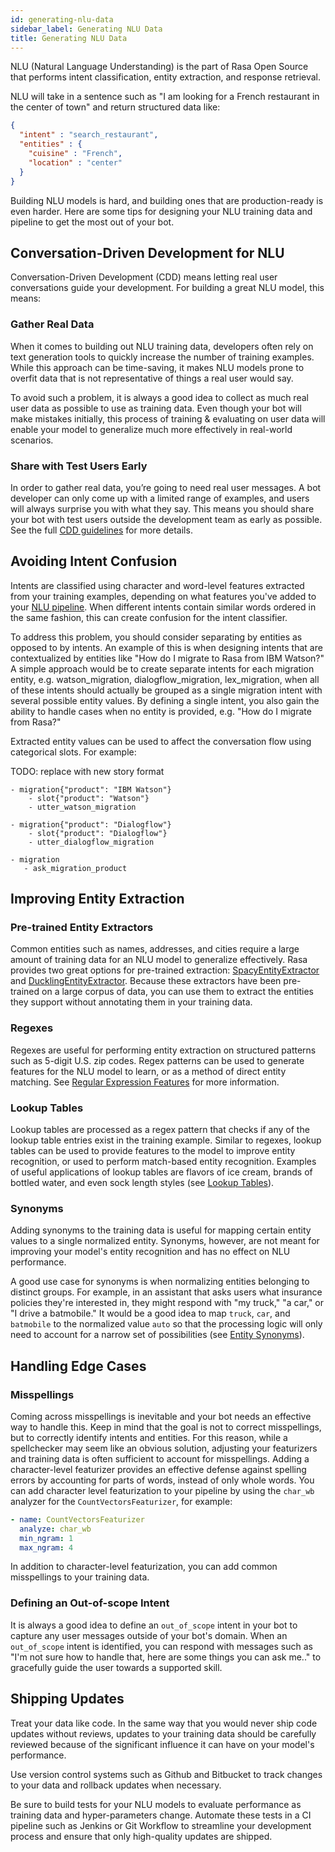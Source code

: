 ```yaml
---
id: generating-nlu-data
sidebar_label: Generating NLU Data
title: Generating NLU Data
---
```


NLU (Natural Language Understanding) is the part of Rasa Open Source that performs
intent classification, entity extraction, and response retrieval.

NLU will take in a sentence such as "I am looking for a French restaurant in the center
of town" and return structured data like:

```json
{
  "intent" : "search_restaurant",
  "entities" : {
    "cuisine" : "French",
    "location" : "center"
  }
}
```

Building NLU models is hard, and building ones that are production-ready is even harder.
Here are some tips for designing your NLU training data and pipeline to get the most
out of your bot.

## Conversation-Driven Development for NLU

Conversation-Driven Development (CDD) means letting real user conversations guide your
development. For building a great NLU model, this means:

### Gather Real Data
When it comes to building out NLU training data, developers often rely on text
generation tools to quickly increase the number of training examples. While this
approach can be time-saving, it makes NLU models prone to overfit data that is not
representative of things a real user would say.

To avoid such a problem, it is always a good idea to collect as much real user data
as possible to use as training data. Even though your bot will make mistakes initially,
this process of training & evaluating on user data will enable your model to generalize
much more effectively in real-world scenarios.

### Share with Test Users Early

In order to gather real data, you’re going to need real user messages. A bot developer
can only come up with a limited range of examples, and users will always surprise you
with what they say. This means you should share your bot with test users outside the
development team as early as possible.
See the full [CDD guidelines](./conversation-driven-development.mdx) for more details.

## Avoiding Intent Confusion

Intents are classified using character and word-level features extracted from your
training examples, depending on what features you've added to your
[NLU pipeline](./components/featurizers.mdx). When different intents contain similar
words ordered in the same fashion, this can create confusion for the intent classifier.

To address this problem, you should consider separating by entities as opposed to by
intents. An example of this is when designing intents that are contextualized by
entities like "How do I migrate to Rasa from IBM Watson?" A simple approach would
be to create separate intents for each migration entity, e.g. watson_migration,
dialogflow_migration, lex_migration, when all of these intents should actually be
grouped as a single migration intent with several possible entity values. By defining
a single intent, you also gain the ability to handle cases when no entity is provided,
e.g. "How do I migrate from Rasa?"

Extracted entity values can be used to affect the conversation flow using categorical
slots. For example:

TODO: replace with new story format
```story
- migration{"product": "IBM Watson"}
    - slot{"product": "Watson"}
    - utter_watson_migration

- migration{"product": "Dialogflow"}
    - slot{"product": "Dialogflow"}
    - utter_dialogflow_migration

- migration
   - ask_migration_product
```

## Improving Entity Extraction

### Pre-trained Entity Extractors

Common entities such as names, addresses, and cities require a large amount of training
data for an NLU model to generalize effectively. Rasa provides two great options for
pre-trained extraction: [SpacyEntityExtractor](./components/entity-extractors/#SpacyEntityExtractor)
and [DucklingEntityExtractor](./components/entity-extractors/#DucklingHTTPExtractor).
Because these extractors have been pre-trained on a large corpus of data, you can use them
to extract the entities they support without annotating them in your training data.

### Regexes

Regexes are useful for performing entity extraction on structured patterns such as 5-digit
U.S. zip codes. Regex patterns can be used to generate features for the NLU model to learn,
or as a method of direct entity matching.
See [Regular Expression Features](./training-data-format/#regular-expression-features)
for more information.

### Lookup Tables

Lookup tables are processed as a regex pattern that checks if any of the lookup table
entries exist in the training example. Similar to regexes, lookup tables can be used
to provide features to the model to improve entity recognition, or used to perform
match-based entity recognition. Examples of useful applications of lookup tables are
flavors of ice cream, brands of bottled water, and even sock length styles
(see [Lookup Tables](./training-data-format/#lookup-tables)).

### Synonyms

Adding synonyms to the training data is useful for mapping certain entity values to a
single normalized entity. Synonyms, however, are not meant for improving your model's
entity recognition and has no effect on NLU performance.

A good use case for synonyms is when normalizing entities belonging to distinct groups.
For example, in an assistant that asks users what insurance policies they're interested
in, they might respond with "my truck," "a car," or "I drive a batmobile."
It would be a good idea to map `truck`, `car`, and `batmobile` to the normalized value
`auto` so that the processing logic will only need to account for a narrow set of
possibilities (see [Entity Synonyms](./training-data-format/#entity-synonyms)).

## Handling Edge Cases

### Misspellings

Coming across misspellings is inevitable and your bot needs an effective way to
handle this. Keep in mind that the goal is not to correct misspellings, but to
correctly identify intents and entities. For this reason, while a spellchecker may
seem like an obvious solution, adjusting your featurizers and training data is often
sufficient to account for misspellings. Adding a character-level featurizer provides
an effective defense against spelling errors by accounting for parts of words, instead
of only whole words. You can add character level featurization to your pipeline by
using the `char_wb` analyzer for the `CountVectorsFeaturizer`, for example:

```yaml
- name: CountVectorsFeaturizer
  analyze: char_wb
  min_ngram: 1
  max_ngram: 4
```

In addition to character-level featurization, you can add common misspellings to
your training data.

### Defining an Out-of-scope Intent

It is always a good idea to define an `out_of_scope` intent in your bot to capture
any user messages outside of your bot's domain. When an `out_of_scope` intent is
identified, you can respond with messages such as "I'm not sure how to handle that,
here are some things you can ask me.." to gracefully guide the user towards a
supported skill.

## Shipping Updates

Treat your data like code. In the same way that you would never ship code updates
without reviews, updates to your training data should be carefully reviewed because
of the significant influence it can have on your model's performance.

Use version control systems such as Github and Bitbucket to track changes to your
data and rollback updates when necessary.

Be sure to build tests for your NLU models to evaluate performance as training data
and hyper-parameters change. Automate these tests in a CI pipeline such as Jenkins
or Git Workflow to streamline your development process and ensure that only
high-quality updates are shipped.
